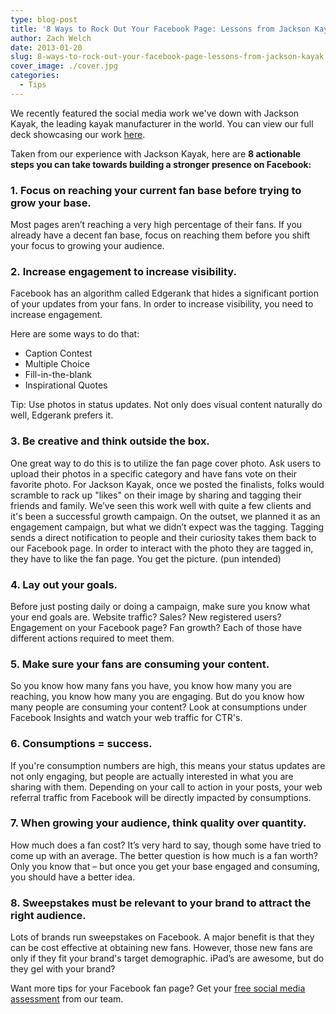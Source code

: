 ```yaml
---
type: blog-post
title: '8 Ways to Rock Out Your Facebook Page: Lessons from Jackson Kayak'
author: Zach Welch
date: 2013-01-20
slug: 8-ways-to-rock-out-your-facebook-page-lessons-from-jackson-kayak
cover_image: ./cover.jpg
categories:
  - Tips
---
```


We recently featured the social media work we've down with Jackson Kayak, the leading kayak manufacturer in the world. You can view our full deck showcasing our work [here][1].

Taken from our experience with Jackson Kayak, here are **8 actionable steps you can take towards building a stronger presence on Facebook:**

### 1. Focus on reaching your current fan base before trying to grow your base.

Most pages aren’t reaching a very high percentage of their fans. If you already have a decent fan base, focus on reaching them before you shift your focus to growing your audience.

### 2. Increase engagement to increase visibility.

Facebook has an algorithm called Edgerank that hides a significant portion of your updates from your fans. In order to increase visibility, you need to increase engagement.

Here are some ways to do that:

- Caption Contest
- Multiple Choice
- Fill-in-the-blank
- Inspirational Quotes

Tip: Use photos in status updates. Not only does visual content naturally do well, Edgerank prefers it.

### 3. Be creative and think outside the box.

One great way to do this is to utilize the fan page cover photo. Ask users to upload their photos in a specific category and have fans vote on their favorite photo. For Jackson Kayak, once we posted the finalists, folks would scramble to rack up "likes" on their image by sharing and tagging their friends and family. We’ve seen this work well with quite a few clients and it's been a successful growth campaign. On the outset, we planned it as an engagement campaign, but what we didn’t expect was the tagging. Tagging sends a direct notification to people and their curiosity takes them back to our Facebook page. In order to interact with the photo they are tagged in, they have to like the fan page. You get the picture. (pun intended)

### 4. Lay out your goals.

Before just posting daily or doing a campaign, make sure you know what your end goals are. Website traffic? Sales? New registered users? Engagement on your Facebook page? Fan growth? Each of those have different actions required to meet them.

### 5. Make sure your fans are consuming your content.

So you know how many fans you have, you know how many you are reaching, you know how many you are engaging. But do you know how many people are consuming your content? Look at consumptions under Facebook Insights and watch your web traffic for CTR's.

### 6. Consumptions = success.

If you're consumption numbers are high, this means your status updates are not only engaging, but people are actually interested in what you are sharing with them. Depending on your call to action in your posts, your web referral traffic from Facebook will be directly impacted by consumptions.

### 7. When growing your audience, think quality over quantity.

How much does a fan cost? It’s very hard to say, though some have tried to come up with an average. The better question is how much is a fan worth? Only you know that – but once you get your base engaged and consuming, you should have a better idea.

### 8. Sweepstakes must be relevant to your brand to attract the right audience.

Lots of brands run sweepstakes on Facebook. A major benefit is that they can be cost effective at obtaining new fans. However, those new fans are only if they fit your brand's target demographic. iPad’s are awesome, but do they gel with your brand?

Want more tips for your Facebook fan page? Get your [free social media assessment][2] from our team.

[1]: /case-studies/jackson-kayak-navigating-the-rapidly-changing-waters-of-social-media
[2]: /free-assessment

